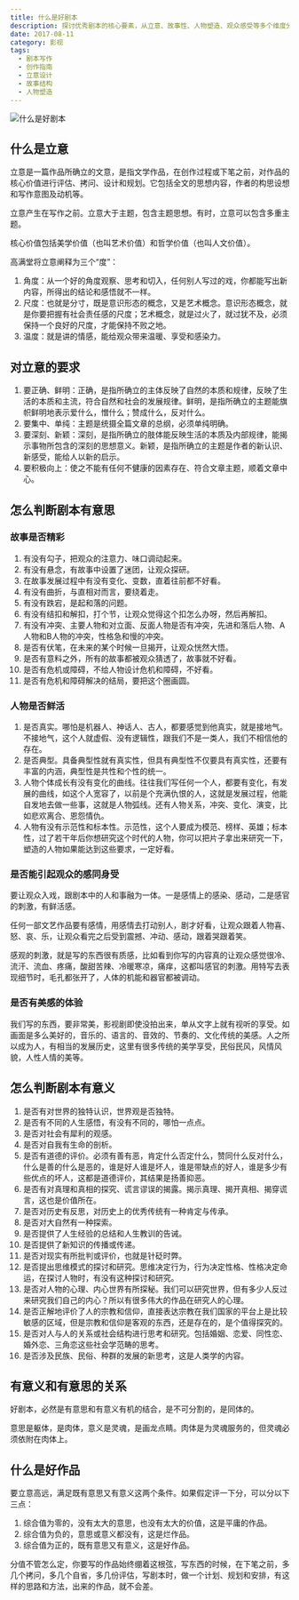 ```yaml
---
title: 什么是好剧本
description: 探讨优秀剧本的核心要素，从立意、故事性、人物塑造、观众感受等多个维度分析好剧本的标准和创作要点
date: 2017-08-11
category: 影视
tags:
  - 剧本写作
  - 创作指南
  - 立意设计
  - 故事结构
  - 人物塑造
---
```


![什么是好剧本](https://img.dava.cc/img/什么是好剧本.png)

## 什么是立意

立意是一篇作品所确立的文意，是指文学作品，在创作过程或下笔之前，对作品的核心价值进行评估、拷问、设计和规划。它包括全文的思想内容，作者的构思设想和写作意图及动机等。

立意产生在写作之前。立意大于主题，包含主题思想。有时，立意可以包含多重主题。

核心价值包括美学价值（也叫艺术价值）和哲学价值（也叫人文价值）。

高满堂将立意阐释为三个“度”：

1. 角度：从一个好的角度观察、思考和切入，任何别人写过的戏，你都能写出新内容，所得出的结论和感悟就不一样。
2. 尺度：也就是分寸，既是意识形态的概念，又是艺术概念。意识形态概念，就是你要把握有社会责任感的尺度；艺术概念，就是过火了，就过犹不及，必须保持一个良好的尺度，才能保持不败之地。
3. 温度：就是讲的情感，能给观众带来温暖、享受和感染力。

## 对立意的要求

1. 要正确、鲜明：正确，是指所确立的主体反映了自然的本质和规律，反映了生活的本质和主流，符合自然和社会的发展规律。鲜明，是指所确立的主题能旗帜鲜明地表示爱什么，憎什么；赞成什么，反对什么。
2. 要集中、单纯：主题是统摄全篇文章的总纲，必须单纯明确。
3. 要深刻、新颖：深刻，是指所确立的肢体能反映生活的本质及内部规律，能揭示事物所包含的深刻的思想意义。新颖，是指所确立的主题是作者的新认识、新感受，能给人以新的启示。
4. 要积极向上：使之不能有任何不健康的因素存在、符合文章主题，顺着文章中心。

## 怎么判断剧本有意思

### 故事是否精彩

1. 有没有勾子，把观众的注意力、味口调动起来。
2. 有没有悬念，有故事中设置了迷团，让观众探研。
3. 在故事发展过程中有没有变化、变数，直着往前都不好看。
4. 有没有曲折，与直相对而言，要绕着走。
5. 有没有跌宕，是起和落的问题。
6. 有没有结扣和解扣，打个节，让观众觉得这个扣怎么办呀，然后再解扣。
7. 有没有冲突、主要人物和对立面、反面人物是否有冲突，先进和落后人物、A人物和B人物的冲突，性格急和慢的冲突。
8. 是否有伏笔，在未来的某个时候一旦揭开，让观众恍然大悟。
9. 是否有意料之外，所有的故事都被观众猜透了，故事就不好看。
10. 是否有危机或障碍，不给人物设计危机和障碍，不好看。
11. 是否有危机和障碍解决的结局，要把这个圈画圆。

### 人物是否鲜活

1. 是否真实。哪怕是机器人、神话人、古人，都要感觉到他真实，就是接地气。不接地气，这个人就虚假、没有逻辑性，跟我们不是一类人，我们不相信他的存在。
2. 是否典型。具备典型性就有真实性，但具有典型性不仅要具有真实性，还要有丰富的内涵，典型性是共性和个性的统一。
3. 人物个体成长有没有变化的曲线。往往我们写任何一个人，都要有变化，有发展的曲线，如这个人宽容了，以前是个充满仇恨的人，这就是发展过程，他能自发地去做一些事，这就是人物弧线。还有人物关系，冲突、变化、演变，比如悲欢离合、恩怨情仇。
4. 人物有没有示范性和标本性。示范性，这个人要成为模范、榜样、英雄；标本性，过了若干年后你想研究这个时代的人物，你可以把片子拿出来研究一下，塑造的人物如果能达到这些要求，一定好看。

### 是否能引起观众的感同身受

要让观众入戏，跟剧本中的人和事融为一体。一是感情上的感染、感动，二是感官的刺激，有鲜活感。

任何一部文艺作品要有感情，用感情去打动别人，剧才好看，让观众跟着人物喜、怒、哀、乐，让观众看完之后受到震撼、冲动、感动，跟着哭跟着笑。

感观的刺激，就是写的东西很有质感，比如看到你写的内容真的让观众感觉很冷、流汗、流血、疼痛，酸甜苦辣、冷暖寒凉，痛痒，这都叫感官的刺激。用特写去表现细节时，毛孔都张开了，人体的机能和器官都被调动。

### 是否有美感的体验

我们写的东西，要非常美，影视剧即使没拍出来，单从文字上就有视听的享受。如画面是多么美好的，音乐的、语言的、音效的、节奏的、文化传统的美感。人之所以成为人，有相当的发展历史，这里有很多传统的美学享受，民俗民风，风情风貌，人性人情的美等。

## 怎么判断剧本有意义

1. 是否有对世界的独特认识，世界观是否独特。
2. 是否有不同的人生感悟，有没有不同的，哪怕一点点。
3. 是否对社会有犀利的观感。
4. 是否对自我有生命的剖析。
5. 是否有道德的评价。必须有善有恶，肯定什么否定什么，赞同什么反对什么，什么是善的什么是恶的，谁是好人谁是坏人，谁是带缺点的好人，谁是多少有些优点的坏人，这都是道德评价，其结果是扬善抑恶。
6. 是否有对真理和真相的探究、谎言谬误的揭露。揭示真理、揭开真相、揭穿谎言，这也是价值所在。
7. 是否对历史有反思，对历史上的优秀传统有一种肯定与传承。
8. 是否对大自然有一种探索。
9. 是否提供了人生经验的总结和人生教训的告诫。
10. 是否提供了新知识的传播或传递。
11. 是否对现实有所批判或评价，也就是针砭时弊。
12. 是否提出思维模式的探讨和研究。思维决定行为，行为决定性格、性格决定命运，在探讨人物时，有没有这种探讨和研究。
13. 是否对人物的心理、内心世界有所探秘。我们可以研究世界，但有多少人反过来研究我们自己的内心？所以有很多伟大的作品在研究人的心理。
14. 是否正解地评价了人的宗教和信仰，直接表达宗教在我们国家的平台上是比较敏感的区域，但是宗教和信仰是客观的东西，还是存在的，是个值得探究的。
15. 是否对人与人的关系或社会结构进行思考和研究。包括婚姻、恋爱、同性恋、婚外恋、三角恋这些社会学范畴的思考。
16. 是否涉及民族、民俗、种群的发展的新思考，这是人类学的内容。

## 有意义和有意思的关系

好剧本，必然是有意思和有意义有机的结合，是不可分割的，是同体的。

意思是躯体，是肉体，意义是灵魂，是画龙点睛。肉体是为灵魂服务的，但灵魂必须依附在肉体上。

## 什么是好作品

要立意高远，满足既有意思又有意义这两个条件。如果假定评一下分，可以分以下三点：

1. 综合值为零的，没有太大的意思，也没有太大的价值，这是平庸的作品。
2. 综合值为负的，意思或意义都没有，这是烂作品。
3. 综合值为正的，既有意思又有意义，这是好作品。

分值不管怎么定，你要写的作品始终绷着这根弦，写东西的时候，在下笔之前，多几个拷问，多几个自省，多几份评估，写剧本时，做一个计划、规划和安排，有这样的思路和方法，出来的作品，就不会差。
